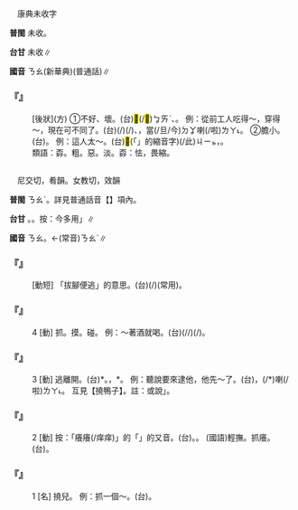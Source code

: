 
=={{ruby|孬|ㄋㄠ}}==

　康典未收字

'''普閩''' 未收。

'''台甘''' 未收∥

'''國音''' <rt>ㄋㄠ</rt>(新華典)(普通話)∥

    

==='''『{{ruby|孬|ㄋㄠ}}』'''===
: [後狀](方) ①不好、壞。(台)<mark>&#xffcda;</mark>(/<mark>&#xffb4e;</mark>)<rt>ㆠㄞˋ</rt>、{{ruby|歹|ㄆㄞˋ}}{{ruby|/|ㄆㆮˋ}}。 例：從前工人吃得～，穿得～，現在可不同了。(台){{ruby|舊|ㄍㄨ˫}}{{ruby|底|ㄉㄨㆤˋ}}{{ruby|/|ㄉㆤˋ}}(/{{ruby|古|ㄍㆦˋ}}{{ruby|早|ㄗㄚˋ}}){{ruby|工|ㄍㄤ}}{{ruby|人|ㄌㄤˊ}}(/{{ruby|做|ㄗㄨㆤ˪}}{{ruby|/|ㄗㄜ˪}}{{ruby|工|ㄍㄤ}}{{ruby|丌|ㆤ}}){{ruby|食|ㄐㄧㄚㆷ ͘}}{{ruby|歹|ㄆㄞˋ}}{{ruby|/|ㄆㆮˋ}}、{{ruby|穿|ㄑㄧㄥ˫}}{{ruby|歹|ㆠㄞˋ}}，當(/旦/今)<rt>ㄉㆩ</rt>{{ruby|無|ㆠㄜˊ}}{{ruby|共|ㄍㄤ˫}}{{ruby|款|ㄎㄨㄢˋ}}喇(/啦)<rt>ㄌㄚ˪</rt>。 ②膽小。(台){{ruby|無|ㆠㄜˊ}}{{ruby|膽|ㄉㆩˋ}}。 例：這人太～。(台)<mark>&#xffb50;</mark>(「{{ruby|此|ㄐㄧˋ}}{{ruby|一|ㄐㄧㆵ ͘}}」的縮音字)(/此)<rt>ㄐㄧㆵ</rt>{{ruby|個|ㆤˊ}}{{ruby|人|ㄌㄤˊ}}{{ruby|誠|ㄐㄧㆩˊ}}{{ruby|無|ㆠㄜˊ}}{{ruby|膽|ㄉㆩˋ}}，{{ruby|小|ㄒㄧㄜˋ}}{{ruby|膽|ㄉㆩˋ}}。
:類語：孬。粗。惡。淡。孬：怯，畏縮。
:
    

=={{ruby|撓|ㄋㄠ}}==

　尼交切，肴韻。女教切，效韻

'''普閩''' <rt>ㄋㄠˊ</rt>{{ruby|、|ㄌㄠ˫}}。詳見普通話音【{{ruby|撓|ㄌㄠˊ}}】項內。

'''台甘''' {{ruby|(文)|ㄌㄠˋ}}。{{ruby|(語)|ㄋㄠˋ}}。按：今多用{{ruby|「|ㄌㄠˋ}}」∥

'''國音''' <rt>ㄋㄠ</rt>。←(常音)<rt>ㄋㄠˊ</rt>∥

    

==='''『{{ruby|撓|ㄋㄠ}}{{ruby|鴨|ㄧㄚ}}{{ruby|子|·ㄗˇ}}』'''===
: [動短] 「拔腳便逃」的意思。(台){{ruby|<mark>&#xf8f6c;</mark>|ㄎㄧㄜㆷ}}{{ruby|起|ㄎㄧˋ}}{{ruby|骹|ㄎㄚ}}{{ruby|著|ㄉㄧㄜㆷ}}(/{{ruby|都|ㄉㄜ˫}}){{ruby|走|ㄗㄠˋ}}(常用)。
    

==='''『{{ruby|撓|ㄋㄠ}}』'''===
:4  [動] 抓。摸。碰。 例：～著酒就喝。(台){{ruby|磕|ㄎㄚㆴ ͘}}(/{{ruby|摸|ㆠㆲ}}/{{ruby|<mark>&#xf90ae;</mark>|ㄙㄚ}}){{ruby|著|ㄉㄧㄜㆷ ͘}}{{ruby|酒|ㄐㄧㄨˋ}}{{ruby|著|ㄉㄧㄜㆷ}}(/{{ruby|都|ㄉㄜ˫}}){{ruby|<mark>&#xffbf1;</mark>|ㄌㄧㆬ}}。
    

==='''『{{ruby|撓|ㄋㄠ}}』'''===
:3  [動] 逃離開。(台){{ruby|遼|ㄌㄧㄠˊ}}*。{{ruby|遛|ㄌㄧㄨ}}，{{ruby|<mark>&#xf986e;</mark>|ㄙㄨㄢ}}*。 例：聽說要來逮他，他先～了。(台){{ruby|聽|ㄊㄧㆩ}}{{ruby|講|ㄍㆲˋ}}{{ruby|→|ㄍㆲ}}{{ruby|<mark>&#xffa49;</mark>|ㆠㆤㆷ}}{{ruby|/|ㆠㄨㆤㆷ}}{{ruby|來|ㄌㄞˊ}}{{ruby|掠|ㄌㄧㄚㆷ ͘}}{{ruby|伊|·ㄧ}}，{{ruby|伊|ㄧ}}{{ruby|先|ㄒㄧㄥ}}{{ruby|遛|ㄌㄧㄨ}}(/{{ruby|<mark>&#xf986e;</mark>|ㄙㄨㄢ}}*)喇(/啦)<rt>ㄌㄚ˪</rt>。 互見【撓鴨子】。註：或說{{ruby|「|ㄋㄠˊ}}」。
    

==='''『{{ruby|撓|ㄋㄠ}}』'''===
:2  [動] 按：「{{ruby|撓|ㄋㄠˊ}}癢癢(/痒痒)」的「{{ruby|撓|ㄋㄠˊ}}」的又音。(台){{ruby|撓|ㄫㄧㄠ}}{{ruby|癢|ㄐㄧㆫ˫}}{{ruby|/|ㄐㄧㆧ˫}}。{{ruby|搔|ㄙㄜ}}。 (國語)輕撫。抓癢。(台){{ruby|爬|ㄅㆤˊ}}{{ruby|癢|ㄐㄧㆫ˫}}{{ruby|/|ㄐㄧㆧ˫}}。
    

==='''『{{ruby|撓|ㄋㄠ}}』'''===
:1  [名] 撓兒。 例：抓一個～。(台){{ruby|紅|ㄤˊ}}{{ruby|嬰|ㆪ}}{{ruby|/|ㆥ}}{{ruby|仔|ㄚ}}{{ruby|扲|ㆣㄧㆰ˫}}{{ruby|一|ㄐㄧㆵ ͘}}{{ruby|下|ㆤ˫}}{{ruby|手|ㄑㄧㄨˋ}}。
    
